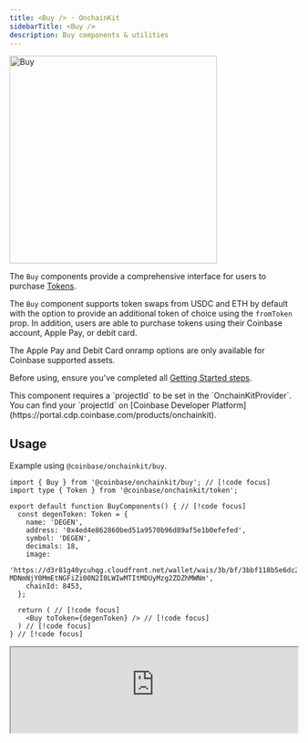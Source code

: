 ```yaml
---
title: <Buy /> · OnchainKit
sidebarTitle: <Buy />
description: Buy components & utilities
---
```



<Frame>
<img alt="Buy"
  src="/images/onchainkit/buy.gif"
  height="364"/>
</Frame>

The `Buy` components provide a comprehensive interface for users to purchase [Tokens](/onchainkit/token/types#token).

The `Buy` component supports token swaps from USDC and ETH by default with the option to provide an additional token of choice using the `fromToken` prop. In addition, users are able to purchase tokens using their Coinbase account, Apple Pay, or debit card.

<Note>
The Apple Pay and Debit Card onramp options are only available for Coinbase supported assets.  
</Note>


Before using, ensure you've completed all [Getting Started steps](/onchainkit/getting-started).

<Note>
This component requires a `projectId` to be set in the `OnchainKitProvider`. You can find your `projectId` on [Coinbase Developer Platform](https://portal.cdp.coinbase.com/products/onchainkit).
</Note>


## Usage

Example using `@coinbase/onchainkit/buy`.

```tsx twoslash
import { Buy } from '@coinbase/onchainkit/buy'; // [!code focus]
import type { Token } from '@coinbase/onchainkit/token';

export default function BuyComponents() { // [!code focus]
  const degenToken: Token = {
    name: 'DEGEN',
    address: '0x4ed4e862860bed51a9570b96d89af5e1b0efefed',
    symbol: 'DEGEN',
    decimals: 18,
    image:
    'https://d3r81g40ycuhqg.cloudfront.net/wallet/wais/3b/bf/3bbf118b5e6dc2f9e7fc607a6e7526647b4ba8f0bea87125f971446d57b296d2-MDNmNjY0MmEtNGFiZi00N2I0LWIwMTItMDUyMzg2ZDZhMWNm',
    chainId: 8453,
  };

  return ( // [!code focus]
    <Buy toToken={degenToken} /> // [!code focus]
  ) // [!code focus]
} // [!code focus]

```

<iframe
  src="https://682cef8eb764086a250fb541-zdfthryttt.chromatic.com/iframe.html?args=&id=onchainkit-buy--disabled&viewMode=story&dark=true&hero=true"
  width="100%"
  height="auto"
/>

{/* <App>
  <BuyWrapper>
    {({ address, toToken }) => {
      return (
        <Buy toToken={toToken} disabled />
      )
    }}
  </BuyWrapper>
</App> */}

<Danger>
**Note: This interface is for demonstration purposes only.**

Swap and Onramp flows will execute and work out of the box when you implement the component in your own app.
</Danger>


### Sponsor gas with Paymaster

To sponsor swap transactions for your users, toggle the Paymaster using the `isSponsored` prop.

By default, this will use the [Coinbase Developer Platform](https://portal.cdp.coinbase.com/products/bundler-and-paymaster) Paymaster.

You can configure sponsorship settings on the [Paymaster](https://portal.cdp.coinbase.com/products/bundler-and-paymaster) page.
For security reasons, we recommend setting up a contract allowlist in the Portal. Without a contract allowlist defined, your Paymaster will only be able to sponsor up to $1.

The contract used in our Swap API is Uniswap's [Universal Router](https://basescan.org/address/0x3fC91A3afd70395Cd496C647d5a6CC9D4B2b7FAD), which is deployed on Base at `0x3fC91A3afd70395Cd496C647d5a6CC9D4B2b7FAD`.

Note that gas sponsorship will only work for Smart Wallets.

```tsx twoslash
import { Buy } from '@coinbase/onchainkit/buy'; // [!code focus]
import type { Token } from '@coinbase/onchainkit/token';

export default function BuyComponents() { // [!code focus]
  const degenToken: Token = {
    name: 'DEGEN',
    address: '0x4ed4e862860bed51a9570b96d89af5e1b0efefed',
    symbol: 'DEGEN',
    decimals: 18,
    image:
    'https://d3r81g40ycuhqg.cloudfront.net/wallet/wais/3b/bf/3bbf118b5e6dc2f9e7fc607a6e7526647b4ba8f0bea87125f971446d57b296d2-MDNmNjY0MmEtNGFiZi00N2I0LWIwMTItMDUyMzg2ZDZhMWNm',
    chainId: 8453,
  };

  return ( // [!code focus]
    <Buy toToken={degenToken} isSponsored /> // [!code focus]
  ) // [!code focus]
} // [!code focus]
```

## Props

- [`BuyReact`](/onchainkit/buy/types#buyreact)
